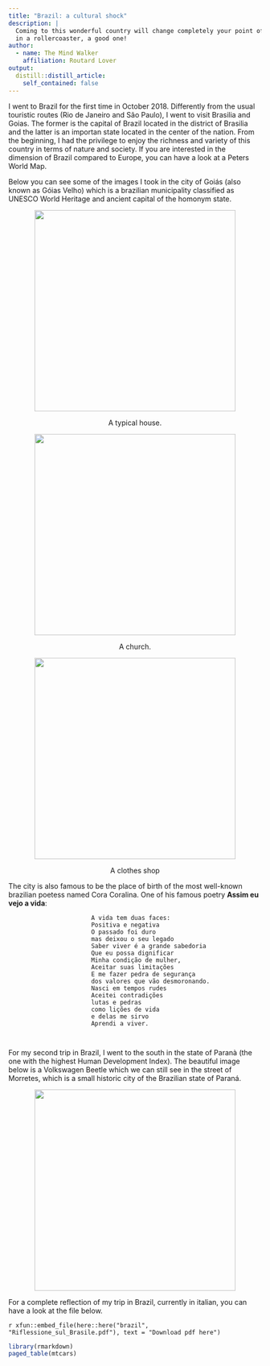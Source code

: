 ```yaml
---
title: "Brazil: a cultural shock"
description: |
  Coming to this wonderful country will change completely your point of view. Be ready to be 
  in a rollercoaster, a good one!
author:
  - name: The Mind Walker
    affiliation: Routard Lover
output:
  distill::distill_article:
    self_contained: false
---
```


I went to Brazil for the first time in October 2018. Differently from the usual touristic routes (Rio de Janeiro and São Paulo), I went to visit Brasilia and Goias. The former is the capital of Brazil located in the district of Brasilia and the latter is an importan state located in the center of the nation. From the beginning, I had the privilege to enjoy the richness and variety of this country in terms of nature and society. If you are interested in the dimension of Brazil compared to Europe, you can have a look at a Peters World Map.

Below you can see some of the images I took in the city of Goiás (also known as Góias Velho) which is a brazilian municipality classified as UNESCO World Heritage and ancient capital of the homonym state. 

<div style="text-align: center">

<img src="brazil/house_goias.jpg" width="400px" min-width="300px" max-width="300px" />
<p style="text-align:center;"> A typical house.</p>
</div>

<div style="text-align: center">

<img src="brazil/church_goias.jpg" width="400px" min-width="300px" max-width="300px" />
<p style="text-align:center;">A church.</p>
</div>

<div style="text-align: center">

<img src="brazil/shop_goias.jpg" width="400px" min-width="300px" max-width="300px" />
<p style="text-align:center;">A clothes shop</p>
</div>

The city is also famous to be the place of birth of the most well-known brazilian poetess named Cora Coralina. One of his famous poetry **Assim eu vejo a vida**:


                           A vida tem duas faces:
                           Positiva e negativa
                           O passado foi duro
                           mas deixou o seu legado
                           Saber viver é a grande sabedoria
                           Que eu possa dignificar
                           Minha condição de mulher,
                           Aceitar suas limitações
                           E me fazer pedra de segurança
                           dos valores que vão desmoronando.
                           Nasci em tempos rudes
                           Aceitei contradições
                           lutas e pedras
                           como lições de vida
                           e delas me sirvo
                           Aprendi a viver.
                           
                           
For my second trip in Brazil, I went to the south in the state of Paranà (the one with the highest Human Development Index). The beautiful image below is a Volkswagen Beetle which we can still see in the street of Morretes, which is a small historic city of the Brazilian state of Paraná.                           

<div style="text-align: center">

<img src="brazil/maggiolino_morretes.jpg" width="400px" min-width="300px" max-width="300px" />

</div>

For a complete reflection of my trip in Brazil, currently in italian, you can have a look at the file below. 

<div class="contributor_org">
`r xfun::embed_file(here::here("brazil", "Riflessione_sul_Brasile.pdf"), text = "Download pdf here")`
</div>

```r
library(rmarkdown)
paged_table(mtcars)
```






